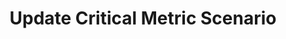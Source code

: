 ---
title: Update Critical Metric Scenario
openapi: patch /test_framework/v1/critical-metric-scenarios/{id}/
slug: update-critical-metric-scenario
---
